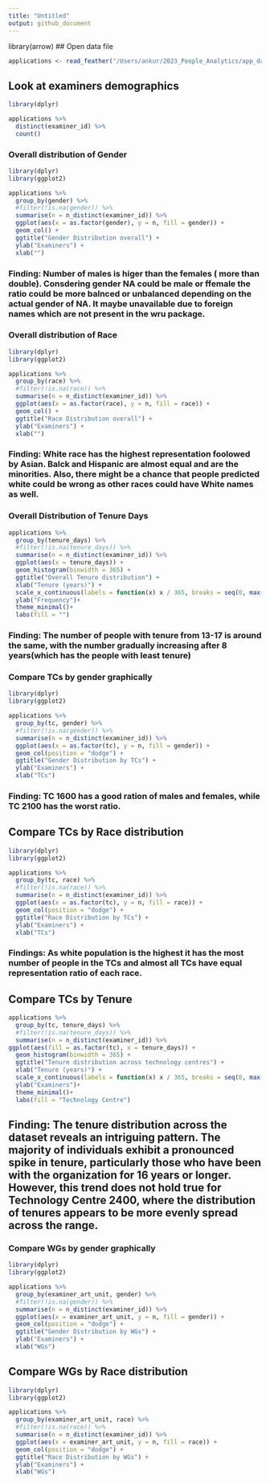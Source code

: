 ```yaml
---
title: "Untitled"
output: github_document
---
```

library(arrow)
## Open data file
```r
applications <- read_feather("/Users/ankur/2023_People_Analytics/app_data_starter.feather")

```

## Look at examiners demographics

```r
library(dplyr)

applications %>%
  distinct(examiner_id) %>%
  count()
```
### Overall distribution of Gender

```r

library(dplyr)
library(ggplot2)

applications %>%
  group_by(gender) %>%
  #filter(!is.na(gender)) %>%
  summarise(n = n_distinct(examiner_id)) %>%
  ggplot(aes(x = as.factor(gender), y = n, fill = gender)) +
  geom_col() +
  ggtitle("Gender Distribution overall") + 
  ylab("Examiners") +
  xlab("")


```
### Finding: Number of males is higer than the females ( more than double). Consdering gender NA could be male or ffemale the ratio could be more balnced or unbalanced depending on the actual gender of NA. It maybe unavailable due to foreign names which are not present in the wru package.

### Overall distribution of Race

```r
library(dplyr)
library(ggplot2)

applications %>%
  group_by(race) %>%
  #filter(!is.na(race)) %>%
  summarise(n = n_distinct(examiner_id)) %>%
  ggplot(aes(x = as.factor(race), y = n, fill = race)) +
  geom_col() +
  ggtitle("Race Distribution overall") + 
  ylab("Examiners") +
  xlab("")

```
### Finding: White race has the highest representation foolowed by Asian. Balck and Hispanic are almost equal and are the minorities. Also, there might be a chance that people predicted white could be wrong as other races could have White names as well.

### Overall Distribution of Tenure Days

```r
applications %>%
  group_by(tenure_days) %>%
  #filter(!is.na(tenure_days)) %>%
  summarise(n = n_distinct(examiner_id)) %>%
  ggplot(aes(x = tenure_days)) + 
  geom_histogram(binwidth = 365) +
  ggtitle("Overall Tenure distribution") +
  xlab("Tenure (years)") +
  scale_x_continuous(labels = function(x) x / 365, breaks = seq(0, max(applications$tenure_days, na.rm = TRUE), by = 365))+
  ylab("Frequency")+
  theme_minimal()+
  labs(fill = "")


```
### Finding: The number of people with tenure from 13-17 is around the same, with the number gradually increasing after 8 years(which has the people with least tenure)

### Compare TCs by gender graphically
```r

library(dplyr)
library(ggplot2)

applications %>%
  group_by(tc, gender) %>%
  #filter(!is.na(gender)) %>%
  summarise(n = n_distinct(examiner_id)) %>%
  ggplot(aes(x = as.factor(tc), y = n, fill = gender)) +
  geom_col(position = "dodge") +
  ggtitle("Gender Distribution by TCs") + 
  ylab("Examiners") +
  xlab("TCs")


```
### Finding: TC 1600 has a good ration of males and females, while TC 2100 has the worst ratio.

## Compare TCs by Race distribution 

```r

library(dplyr)
library(ggplot2)

applications %>%
  group_by(tc, race) %>%
  #filter(!is.na(race)) %>%
  summarise(n = n_distinct(examiner_id)) %>%
  ggplot(aes(x = as.factor(tc), y = n, fill = race)) +
  geom_col(position = "dodge") +
  ggtitle("Race Distribution by TCs") + 
  ylab("Examiners") +
  xlab("TCs")

```

### Findings: As white population is the highest it has the most number of people in the TCs and almost all TCs have equal representation ratio of each race.

## Compare TCs by Tenure
```r

applications %>%
  group_by(tc, tenure_days) %>%
  #filter(!is.na(tenure_days)) %>%
  summarise(n = n_distinct(examiner_id)) %>%
ggplot(aes(fill = as.factor(tc), x = tenure_days)) + 
  geom_histogram(binwidth = 365) +
  ggtitle("Tenure distribution across technology centres") +
  xlab("Tenure (years)") +
  scale_x_continuous(labels = function(x) x / 365, breaks = seq(0, max(applications$tenure_days, na.rm = TRUE), by = 365))+
  ylab("Examiners")+
  theme_minimal()+
  labs(fill = "Technology Centre")

```
## Finding: The tenure distribution across the dataset reveals an intriguing pattern. The majority of individuals exhibit a pronounced spike in tenure, particularly those who have been with the organization for 16 years or longer. However, this trend does not hold true for Technology Centre 2400, where the distribution of tenures appears to be more evenly spread across the range.

### Compare WGs by gender graphically
```r

library(dplyr)
library(ggplot2)

applications %>%
  group_by(examiner_art_unit, gender) %>%
  #filter(!is.na(gender)) %>%
  summarise(n = n_distinct(examiner_id)) %>%
  ggplot(aes(x = examiner_art_unit, y = n, fill = gender)) +
  geom_col(position = "dodge") +
  ggtitle("Gender Distribution by WGs") + 
  ylab("Examiners") +
  xlab("WGs")

```
## Compare WGs by Race distribution 

```r

library(dplyr)
library(ggplot2)

applications %>%
  group_by(examiner_art_unit, race) %>%
  #filter(!is.na(race)) %>%
  summarise(n = n_distinct(examiner_id)) %>%
  ggplot(aes(x = examiner_art_unit, y = n, fill = race)) +
  geom_col(position = "dodge") +
  ggtitle("Race Distribution by WGs") + 
  ylab("Examiners") +
  xlab("WGs")

```

